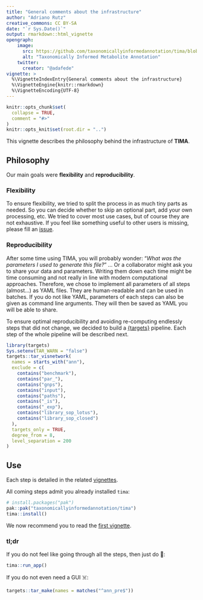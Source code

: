 ```yaml
---
title: "General comments about the infrastructure"
author: "Adriano Rutz"
creative_commons: CC BY-SA
date: "`r Sys.Date()`"
output: rmarkdown::html_vignette
opengraph:
    image:
      src: https://github.com/taxonomicallyinformedannotation/tima/blob/main/man/figures/logo.svg
      alt: "Taxonomically Informed Metabolite Annotation"
    twitter:
      creator: "@adafede"
vignette: >
  %\VignetteIndexEntry{General comments about the infrastructure}
  %\VignetteEngine{knitr::rmarkdown}
  %\VignetteEncoding{UTF-8}
---
```


```r
knitr::opts_chunk$set(
  collapse = TRUE,
  comment = "#>"
)
knitr::opts_knit$set(root.dir = "..")
```

This vignette describes the philosophy behind the infrastructure of **TIMA**.

## Philosophy

Our main goals were **flexibility** and **reproducibility**.

### Flexibility

To ensure flexibility, we tried to split the process in as much tiny parts as needed.
So you can decide whether to skip an optional part, add your own processing, etc.
We tried to cover most use cases, but of course they are not exhaustive.
If you feel like something useful to other users is missing, please fill an [issue](https://github.com/taxonomicallyinformedannotation/tima/issues).

### Reproducibility

After some time using TIMA, you will probably wonder:
"*What was the parameters I used to generate this file?*" ...
Or a collaborator might ask you to share your data and parameters.
Writing them down each time might be time consuming and not really in line with modern computational approaches.
Therefore, we chose to implement all parameters of all steps (almost...) as YAML files.
They are human-readable and can be used in batches.
If you do not like YAML, parameters of each steps can also be given as command line arguments.
They will then be saved as YAML you will be able to share.

To ensure optimal reproducibility and avoiding re-computing endlessly steps that did not change, we decided to build a [{targets}](https://books.ropensci.org/targets/) pipeline.
Each step of the whole pipeline will be described next.


```r
library(targets)
Sys.setenv(TAR_WARN = "false")
targets::tar_visnetwork(
  names = starts_with("ann"),
  exclude = c(
    contains("benchmark"),
    contains("par_"),
    contains("gnps"),
    contains("input"),
    contains("paths"),
    contains("_is"),
    contains("_exp"),
    contains("library_sop_lotus"),
    contains("library_sop_closed")
  ),
  targets_only = TRUE,
  degree_from = 8,
  level_separation = 200
)
```

## Use

Each step is detailed in the related [vignettes](https://taxonomicallyinformedannotation.github.io/tima/articles).

All coming steps admit you already installed `tima`:

```r
# install.packages("pak")
pak::pak("taxonomicallyinformedannotation/tima")
tima::install()
```

We now recommend you to read the [first vignette](https://taxonomicallyinformedannotation.github.io/tima/articles/I-gathering.html).

### tl;dr

If you do not feel like going through all the steps, then just do 🚀:

```r
tima::run_app()
```

If you do not even need a GUI ☠️:

```r
targets::tar_make(names = matches("^ann_pre$"))
```
